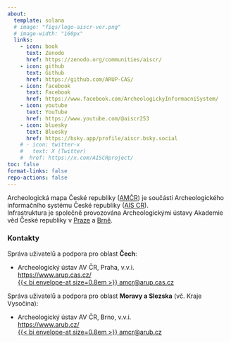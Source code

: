 ```yaml
---
about:
  template: solana
  # image: "figs/logo-aiscr-ver.png"
  # image-width: "160px"
  links:
    - icon: book 
      text: Zenodo
      href: https://zenodo.org/communities/aiscr/
    - icon: github
      text: Github
      href: https://github.com/ARUP-CAS/
    - icon: facebook
      text: Facebook
      href: https://www.facebook.com/ArcheologickyInformacniSystem/
    - icon: youtube
      text: YouTube
      href: https://www.youtube.com/@aiscr253
    - icon: bluesky
      text: Bluesky 
      href: https://bsky.app/profile/aiscr.bsky.social
    # - icon: twitter-x
    #   text: X (Twitter)
    #  href: https://x.com/AISCRproject/
toc: false
format-links: false
repo-actions: false
---
```


Archeologická mapa České republiky ([AMČR](https://amcr-info.aiscr.cz/){.external}) je součástí Archeologického informačního systému České republiky ([AIS CR](https://aiscr.cz/){.external}).  
Infrastruktura je společně provozována Archeologickými ústavy Akademie věd České republiky v [Praze](https://www.arup.cas.cz/){.external} a [Brně](https://www.arub.cz/){.external}.


### Kontakty

Správa uživatelů a podpora pro oblast **Čech**:

- Archeologický ústav AV ČR, Praha, v.v.i.  
  [https://www.arup.cas.cz/](https://www.arup.cas.cz/){.external}  
  [{{< bi envelope-at size=0.8em >}} amcr@arup.cas.cz](mailto:amcr@arup.cas.cz)

Správa uživatelů a podpora pro oblast **Moravy a Slezska** (vč. Kraje Vysočina):

- Archeologický ústav AV ČR, Brno, v.v.i.  
  [https://www.arub.cz/](https://www.arub.cz/){.external}  
  [{{< bi envelope-at size=0.8em >}} amcr@arub.cz](mailto:amcr@arub.cz)
